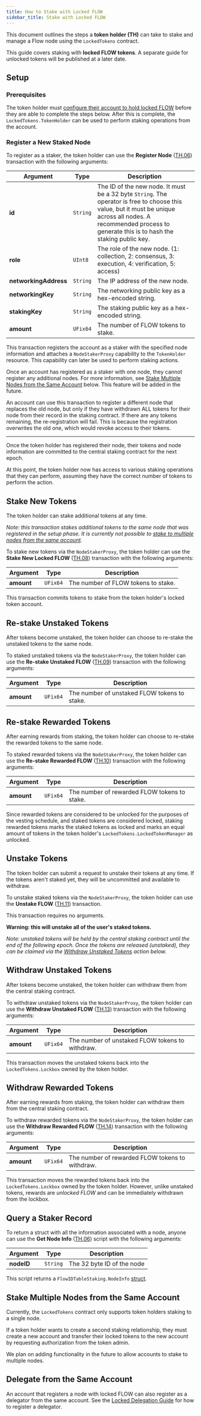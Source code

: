 ```yaml
---
title: How to Stake with Locked FLOW
sidebar_title: Stake with Locked FLOW
---
```


This document outlines the steps a **token holder (TH)** can take to stake and manage 
a Flow node using the `LockedTokens` contract.

<Callout type="warning">

This guide covers staking with **locked FLOW tokens**. 
A separate guide for unlocked tokens will be published at a later date.
</Callout>

## Setup

### Prerequisites

The token holder must [configure their account to hold locked FLOW](/token/locked-account-setup) 
before they are able to complete the steps below. After this is complete, 
the `LockedTokens.TokenHolder` can be used to perform staking operations from the account.

### Register a New Staked Node

To register as a staker, the token holder can use the **Register Node** ([TH.06](/protocol/core-contracts/locked-tokens/#token-holder))
transaction with the following arguments:

| Argument              | Type     | Description |
|-----------------------|----------|-------------|
| **id**                | `String` | The ID of the new node. It must be a 32 byte `String`. The operator is free to choose this value, but it must be unique across all nodes. A recommended process to generate this is to hash the staking public key. |
| **role**              | `UInt8`  | The role of the new node. (1: collection, 2: consensus, 3: execution, 4: verification, 5: access) |
| **networkingAddress** | `String` | The IP address of the new node. |
| **networkingKey**     | `String` | The networking public key as a hex-encoded string. |
| **stakingKey**        | `String` | The staking public key as a hex-encoded string. |
| **amount**            | `UFix64` | The number of FLOW tokens to stake. |

This transaction registers the account as a staker with the specified node information
and attaches a `NodeStakerProxy` capability to the `TokenHolder` resource. 
This capability can later be used to perform staking actions.

Once an account has registered as a staker with one node, they cannot register any additional nodes. 
For more information, see [Stake Multiple Nodes from the Same Account](#stake-multiple-nodes-from-the-same-account) below.
This feature will be added in the future.

An account can use this transaction to register a different node that replaces the old node, but only if they have withdrawn
ALL tokens for their node from their record in the staking contract. If there are any tokens remaining,
the re-registration will fail. This is because the registration overwrites the old one, which would revoke access to their tokens.

---

Once the token holder has registered their node,
their tokens and node information are committed to the central staking contract for the next epoch.

At this point, the token holder now has access to various staking operations that they can perform,
assuming they have the correct number of tokens to perform the action.

## Stake New Tokens

The token holder can stake additional tokens at any time.

_Note: this transaction stakes additional tokens to the same node that was registered in the setup phase.
It is currently not possible to [stake to multiple nodes from the same account](#stake-multiple-nodes-from-the-same-account)._

To stake new tokens via the `NodeStakerProxy`,
the token holder can use the **Stake New Locked FLOW** ([TH.08](/protocol/core-contracts/locked-tokens/#token-holder)) 
transaction with the following arguments:

| Argument   | Type     | Description |
|------------|----------|-------------|
| **amount** | `UFix64` | The number of FLOW tokens to stake. |

This transaction commits tokens to stake from the token holder's locked token account.

## Re-stake Unstaked Tokens

After tokens become unstaked, the token holder can choose to re-stake the unstaked tokens to the same node.

To staked unstaked tokens via the `NodeStakerProxy`, 
the token holder can use the **Re-stake Unstaked FLOW** ([TH.09](/protocol/core-contracts/locked-tokens/#token-holder)) 
transaction with the following arguments:

| Argument   | Type     | Description |
|------------|----------|-------------|
| **amount** | `UFix64` | The number of unstaked FLOW tokens to stake. |

## Re-stake Rewarded Tokens

After earning rewards from staking, the token holder can choose to re-stake the rewarded tokens to the same node.

To staked rewarded tokens via the `NodeStakerProxy`, 
the token holder can use the **Re-stake Rewarded FLOW** ([TH.10](/protocol/core-contracts/locked-tokens/#token-holder)) 
transaction with the following arguments:

| Argument   | Type     | Description |
|------------|----------|-------------|
| **amount** | `UFix64` | The number of rewarded FLOW tokens to stake. |

Since rewarded tokens are considered to be unlocked for the purposes of the vesting schedule,
and staked tokens are considered locked, staking rewarded tokens marks the staked tokens as locked
and marks an equal amount of tokens in the token holder's `LockedTokens.LockedTokenManager` as unlocked.

## Unstake Tokens

The token holder can submit a request to unstake their tokens at any time.
If the tokens aren't staked yet, they will be uncommitted and available to withdraw.

To unstake staked tokens via the `NodeStakerProxy`, the token holder can use 
the **Unstake FLOW** ([TH.11](/protocol/core-contracts/locked-tokens/#token-holder)) transaction.

This transaction requires no arguments.

**Warning: this will unstake all of the user's staked tokens.**

_Note: unstaked tokens will be held by the central staking contract until the end of the following epoch. 
Once the tokens are released (unstaked), they can be claimed via the 
[Withdraw Unstaked Tokens](#withdraw-unstaked-tokens) action below._

## Withdraw Unstaked Tokens

After tokens become unstaked, the token holder can withdraw them from the central staking contract.

To withdraw unstaked tokens via the `NodeStakerProxy`, 
the token holder can use the **Withdraw Unstaked FLOW** ([TH.13](/protocol/core-contracts/locked-tokens/#token-holder)) 
transaction with the following arguments:

| Argument   | Type     | Description |
|------------|----------|-------------|
| **amount** | `UFix64` | The number of unstaked FLOW tokens to withdraw. |

This transaction moves the unstaked tokens back into the `LockedTokens.Lockbox` owned by the token holder.

## Withdraw Rewarded Tokens

After earning rewards from staking, the token holder can withdraw them from the central staking contract.

To withdraw rewarded tokens via the `NodeStakerProxy`, 
the token holder can use the **Withdraw Rewarded FLOW** ([TH.14](/protocol/core-contracts/locked-tokens/#token-holder)) 
transaction with the following arguments:

| Argument   | Type     | Description |
|------------|----------|-------------|
| **amount** | `UFix64` | The number of rewarded FLOW tokens to withdraw. |

This transaction moves the rewarded tokens back into the `LockedTokens.Lockbox` owned by the token holder. 
However, unlike unstaked tokens, rewards are _unlocked FLOW_ and can be immediately withdrawn from the lockbox.

## Query a Staker Record

To return a struct with all the information associated with a node, anyone
can use the **Get Node Info** ([TH.06](/protocol/core-contracts/locked-tokens/#token-holder)) script with the following arguments:

| Argument   | Type     | Description |
|------------|----------|-------------|
| **nodeID** | `String` | The 32 byte ID of the node |

This script returns a `FlowIDTableStaking.NodeInfo` [struct](https://github.com/onflow/flow-core-contracts/blob/master/contracts/FlowIDTableStaking.cdc#L264).

## Stake Multiple Nodes from the Same Account

Currently, the `LockedTokens` contract only supports token holders staking to a single node.

If a token holder wants to create a second staking relationship, they must create a new account
and transfer their locked tokens to the new account by requesting authorization from the token admin.

We plan on adding functionality in the future to allow accounts to stake to multiple nodes.

## Delegate from the Same Account

An account that registers a node with locked FLOW can also register as a delegator from the same account. 
See the [Locked Delegation Guide](../locked-delegation-guide) for how to register a delegator.
